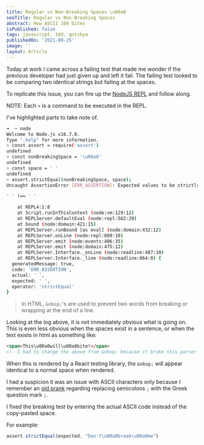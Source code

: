 ```yaml
---
title: Regular vs Non-Breaking Spaces \u00a0
seoTitle: Regular vs Non-Breaking Spaces
abstract: How ASCII 160 bites
isPublished: false
tags: javascript, tdd, gotchya
publishedOn: '2021-08-25'
image: ''
layout: Article
---
```


Today at work I came across a failing test that made me wonder if the previous
developer had just given up and left it fail. The failing test looked to be comparing
two identical strings but failing at the spaces.

To replicate this issue, you can fire up the [NodeJS
REPL](https://nodejs.dev/learn/how-to-use-the-nodejs-repl) and follow along.

NOTE: Each `>` is a command to be executed in the REPL.

I've highlighted parts to take note of.


```bash
➜  ~ node
Welcome to Node.js v16.7.0.
Type ".help" for more information.
> const assert = require('assert')
undefined
> const nonBreakingSpace = '\u00a0'
undefined
> const space = ' '
undefined
> assert.strictEqual(nonBreakingSpace, space);
Uncaught AssertionError [ERR_ASSERTION]: Expected values to be strictly equal:

' ' !== ' '

    at REPL4:1:8
    at Script.runInThisContext (node:vm:129:12)
    at REPLServer.defaultEval (node:repl:562:29)
    at bound (node:domain:421:15)
    at REPLServer.runBound [as eval] (node:domain:432:12)
    at REPLServer.onLine (node:repl:889:10)
    at REPLServer.emit (node:events:406:35)
    at REPLServer.emit (node:domain:475:12)
    at REPLServer.Interface._onLine (node:readline:487:10)
    at REPLServer.Interface._line (node:readline:864:8) {
  generatedMessage: true,
  code: 'ERR_ASSERTION',
  actual: ' ',
  expected: ' ',
  operator: 'strictEqual'
}
```

> In HTML, `&nbsp;`'s are used to prevent two words from breaking or wrapping
at the end of a line.

Looking at the log above, it is not immediately obvious what is going on. This
is even less obvious when the spaces exist in a sentence, or when the text
exists in html as something like:

```html
<span>This\u00a0will\u00a0bite!</span>
<!--I had to change the above from &nbsp; because it broke this parser!-->
```

When this is rendered by a React testing library, the `&nbsp;` will appear
identical to a normal space when rendered.

I had a suspicion it was an issue with ASCII characters only because I remember
an [old
prank](https://stackoverflow.com/questions/26965331/javascript-prank-joke#26965332)
regarding replacing semicolons `;` with the Greek question mark `;`.

I fixed the breaking test by entering the actual ASCII code instead of the
copy-pasted space.

For example:

```js
assert.strictEqual(expected, "Don't\u00a0break\u00a0me")
```

